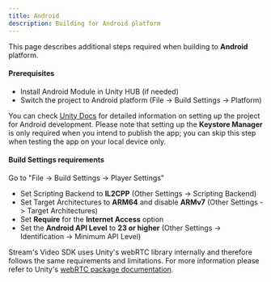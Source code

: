 ```yaml
---
title: Android
description: Building for Android platform
---
```


This page describes additional steps required when building to **Android** platform.

#### Prerequisites
- Install Android Module in Unity HUB (if needed)
- Switch the project to Android platform (File -> Build Settings -> Platform)

You can check [Unity Docs](https://learn.unity.com/tutorial/publishing-for-android) for detailed information on setting up the project for Android development. Please note that setting up the **Keystore Manager** is only required when you intend to publish the app; you can skip this step when testing the app on your local device only.

#### Build Settings requirements
Go to "File -> Build Settings -> Player Settings"
- Set Scripting Backend to **IL2CPP** (Other Settings -> Scripting Backend)
- Set Target Architectures to **ARM64** and disable **ARMv7** (Other Settings -> Target Architectures)
- Set **Require** for the **Internet Access** option
- Set the **Android API Level** to **23 or higher** (Other Settings -> Identification -> Minimum API Level)

Stream's Video SDK uses Unity's webRTC library internally and therefore follows the same requirements and limitations. For more information please refer to Unity's [webRTC package documentation](https://docs.unity3d.com/Packages/com.unity.webrtc@3.0/manual/requirements.html).